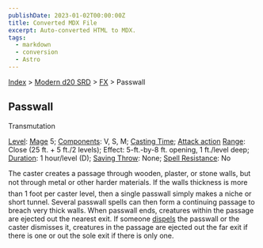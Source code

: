 ```yaml
---
publishDate: 2023-01-02T00:00:00Z
title: Converted MDX File
excerpt: Auto-converted HTML to MDX.
tags:
  - markdown
  - conversion
  - Astro
---
```


[Index](-index) > [Modern d20 SRD](modern-d20-srd-index) > [FX](modern-d20-srd-fx-index) > Passwall

## Passwall

Transmutation

[Level](modern-d20-srd-fx-level): [Mage](modern-d20-srd-classes-advanced-mage) 5; [Components](modern-d20-srd-fx-components): V, S, M; [Casting Time](modern-d20-srd-fx-casting-time); [Attack action](modern-d20-srd-combat-attack-actions) [Range](modern-d20-srd-fx-range): Close (25 ft. + 5 ft./2 levels); Effect: 5-ft.-by-8 ft. opening, 1 ft./level deep; [Duration](modern-d20-srd-fx-duration): 1 hour/level (D); [Saving Throw](modern-d20-srd-basics-saving-throws): None; [Spell Resistance](modern-d20-srd-special-abilities-spell-resistance): No

The caster creates a passage through wooden, plaster, or stone walls, but not through metal or other harder materials. If the walls thickness is more than 1 foot per caster level, then a single passwall simply makes a niche or short tunnel. Several passwall spells can then form a continuing passage to breach very thick walls. When passwall ends, creatures within the passage are ejected out the nearest exit. If someone [dispels](modern-d20-srd-fx-dispel-magic) the passwall or the caster dismisses it, creatures in the passage are ejected out the far exit if there is one or out the sole exit if there is only one.
